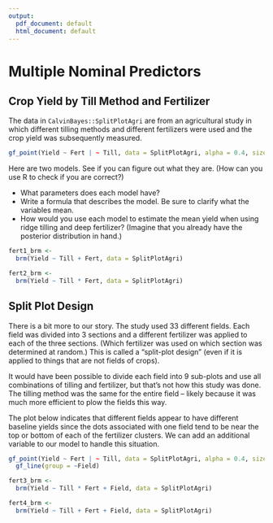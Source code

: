 ```yaml
---
output:
  pdf_document: default
  html_document: default
---
```


# Multiple Nominal Predictors

## Crop Yield by Till Method and Fertilizer

The data in `CalvinBayes::SplitPlotAgri` are from an agricultural study in which 
different tilling methods and different fertilizers were used and the crop yield 
was subsequently measured.

```r
gf_point(Yield ~ Fert | ~ Till, data = SplitPlotAgri, alpha = 0.4, size = 4)
```

Here are two models. See if you can figure out what they are.
(How can you use R to check if you are correct?)

* What parameters does each model have?
* Write a formula that describes the model. Be sure to clarify what the variables
mean.
* How would you use each model to estimate the mean yield when using ridge tilling
and deep fertilizer?  (Imagine that you already have the posterior distribution in 
hand.)


```r
fert1_brm <-
  brm(Yield ~ Till + Fert, data = SplitPlotAgri)
```

\vfill

```r
fert2_brm <-
  brm(Yield ~ Till * Fert, data = SplitPlotAgri)
```

\vfill


\newpage

## Split Plot Design

There is a bit more to our story.  The study used 33 different fields.  Each field
was divided into 3 sections and a different fertilizer was applied to each of the 
three sections. (Which fertilizer was used on which section was determined at random.)
This is called a "split-plot design" (even if it is applied to things that are not
fields of crops).

It would have been possible to divide each field into 9 sub-plots and use all
combinations of tilling and fertilizer, but that's not how this study was done.
The tilling method was the same for the entire field -- likely because it was 
much more efficient to plow the fields this way. 

The plot below indicates that different fields appear to have different baseline
yields since the dots associated with one field tend to be near the top or bottom
of each of the fertilizer clusters.  We can add an additional variable to our
model to handle this situation.

```r
gf_point(Yield ~ Fert | ~ Till, data = SplitPlotAgri, alpha = 0.4, size = 4) %>%
  gf_line(group = ~Field)
```

```r
fert3_brm <-
  brm(Yield ~ Till * Fert + Field, data = SplitPlotAgri)
```

```r
fert4_brm <-
  brm(Yield ~ Till + Fert + Field, data = SplitPlotAgri)
```
